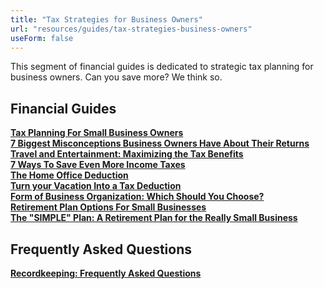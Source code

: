```yaml
---
title: "Tax Strategies for Business Owners"
url: "resources/guides/tax-strategies-business-owners"
useForm: false
---
```



This segment of financial guides is dedicated to strategic tax planning for business owners. Can you save more? We think so.  
  

Financial Guides
----------------

[**Tax Planning For Small Business Owners**](/resources/guides/tax-strategies-business-owners/planning-small-business-owners-fg)  
[**7 Biggest Misconceptions Business Owners Have About Their Returns**](/resources/guides/tax-strategies-business-owners/misconceptions-business-owners-fg)  
[**Travel and Entertainment: Maximizing the Tax Benefits**](/resources/guides/tax-strategies-business-owners/travel-entertainment-fg)  
[**7 Ways To Save Even More Income Taxes**](/resources/guides/tax-strategies-business-owners/save-income-taxes-fg)  
[**The Home Office Deduction**](/resources/guides/tax-strategies-business-owners/home-office-deduction-fg)  
[**Turn your Vacation Into a Tax Deduction**](/resources/guides/tax-strategies-business-owners/vacation-tax-deduction-fg)  
[**Form of Business Organization: Which Should You Choose?**](/resources/guides/tax-strategies-business-owners/form-business-organization-fg)  
[**Retirement Plan Options For Small Businesses**](/resources/guides/tax-strategies-business-owners/retirement-plan-small-businesses-fg)  
[**The "SIMPLE" Plan: A Retirement Plan for the Really Small Business**](/resources/guides/tax-strategies-business-owners/simple-plan-fg)  

  
  

Frequently Asked Questions
--------------------------

[**Recordkeeping: Frequently Asked Questions**](/resources/guides/tax-strategies-business-owners/recordkeeping-faq-faq)  
